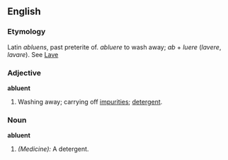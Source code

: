 ==English==

===Etymology===
Latin ''abluens'', past preterite of. ''abluere'' to wash away; ''ab'' + ''luere'' (''lavere'', ''lavare''). See [[Lave]]

===Adjective===
'''abluent'''

# Washing away; carrying off [[impurities]]; [[detergent]].

===Noun===
'''abluent'''

# ''(Medicine):'' A detergent.